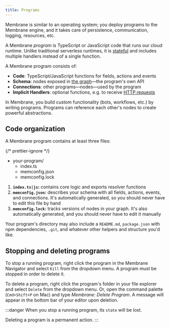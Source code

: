 ```yaml
---
title: Programs
---
```



Membrane is similar to an operating system; you deploy programs to the Membrane engine, and it takes care of persistence, communication, logging, resources, etc.

A Membrane _program_ is TypeScript or JavaScript code that runs our cloud runtime. Unlike traditional serverless runtimes, it is [stateful](/features/state/) and includes multiple handlers instead of a single function.

A Membrane program consists of:

- **Code**: TypeScript/JavaScript functions for fields, actions and events
- **Schema**: nodes exposed in [the graph](/concepts/the-graph)—the program's own API
- **Connections**: other programs—nodes—used by the program
- **Implicit Handlers**: optional functions, e.g. to receive [HTTP requests](/features/endpoints)

In Membrane, you build custom functionality (bots, workflows, etc.) by writing programs. Programs can reference each other's nodes to create powerful abstractions.

## Code organization

A Membrane program contains at least three files:

{/* prettier-ignore */}
<FileTree>
  - your-program/ 
    - index.ts 
    - memconfig.json 
    - memconfig.lock
</FileTree>

1. **`index.ts|js`:** contains core logic and exports resolver functions
2. **`memconfig.json`:** describes your schema with all fields, actions, events, and connections. It's automatically generated, so you should never have to edit this file by hand
3. **`memconfig.lock`:** tracks versions of nodes in your graph. It's also automatically generated, and you should never have to edit it manually

Your program's directory may also include a `README.md`, `package.json` with npm dependencies, `.git`, and whatever other helpers and structure you'd like.

## Stopping and deleting programs

To stop a running program, right click the program in the Membrane Navigator and select `Kill` from the dropdown menu. A program must be stopped in order to delete it.

To delete a program, right click the program's folder in your file explorer and select `Delete` from the dropdown menu. Or, open the command palette (`Cmd+Shift+P` on Mac) and type _Membrane: Delete Program_. A message will appear in the bottom bar of your editor upon deletion.

:::danger
When you stop a running program, its `state` will be lost.

Deleting a program is a permanent action.
:::
